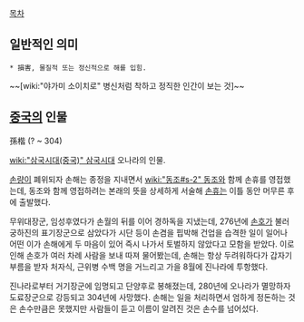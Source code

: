 [[목차]]
== 일반적인 의미 ==
 * 損害, 물질적 또는 정신적으로 해를 입힘.
~~[wiki:"야가미 소이치로" 병신처럼 착하고 정직한 인간이 보는 것]~~
 
== [[중국]]의 인물 ==
孫楷
(? ~ 304)

[[wiki:"삼국시대(중국)" 삼국시대]] 오나라의 인물.

[[손량]]이 폐위되자 손해는 종정을 지내면서 [[wiki:"동조#s-2" 동조]]와 함께 손휴를 영접했는데, 동조와 함께 영접하려는 본래의 뜻을 상세하게 서술해 [[손휴]]는 이틀 동안 머무른 후에 출발했다.

무위대장군, 임성후였다가 손월의 뒤를 이어 경하독을 지냈는데, 276년에 [[손호]]가 불러 궁하진의 표기장군으로 삼았다가 시단 등이 손겸을 핍박해 건업을 습격한 일이 일어나 어떤 이가 손해에게 두 마음이 있어 즉시 나가서 토벌하지 않았다고 모함을 받았다. 이로 인해 손호가 여러 차례 사람을 보내 따져 물어봤는데, 손해는 항상 두려워하다가 갑자기 부름을 받자 처자식, 근위병 수백 명을 거느리고 가을 8월에 진나라에 투항했다.

진나라로부터 거기장군에 임명되고 단양후로 봉해졌는데, 280년에 오나라가 멸망하자 도료장군으로 강등되고 304년에 사망했다. 손해는 일을 처리하면서 엄하게 정돈하는 것은 손수만큼은 못했지만 사람들이 듣고 이름이 알려진 것은 손수를 넘어섰다.
